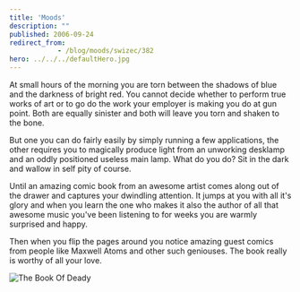 ```yaml
---
title: 'Moods'
description: ""
published: 2006-09-24
redirect_from: 
            - /blog/moods/swizec/382
hero: ../../../defaultHero.jpg
---
```


At small hours of the morning you are torn between the shadows of blue and the darkness of bright red. You cannot decide whether to perform true works of art or to go do the work your employer is making you do at gun point. Both are equally sinister and both will leave you torn and shaken to the bone.  

But one you can do fairly easily by simply running a few applications, the other requires you to magically produce light from an unworking desklamp and an oddly positioned useless main lamp. What do you do? Sit in the dark and wallow in self pity of course.  

Until an amazing comic book from an awesome artist comes along out of the drawer and captures your dwindling attention. It jumps at you with all it's glory and when you learn the one who makes it also the author of all that awesome music you've been listening to for weeks you are warmly surprised and happy.  

Then when you flip the pages around you notice amazing guest comics from people like Maxwell Atoms and other such geniouses. The book really is worthy of all your love.  

![The Book Of Deady](/includes/editor_upload/Image/kscan_0177.png)
